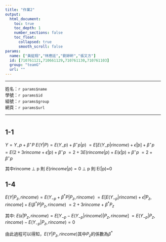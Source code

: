 ```yaml
---
title: "作業2"
output: 
  html_document: 
    toc: true
    toc_depth: 1
    number_sections: false
    toc_float:
      collapsed: true
      smooth_scroll: false
params:
  name: ["黃鉦翔","林應廷","劉婷軒","張又方"]
  id: [710761121,710661129,710761130,710761103]
  group: "teamG"
  url: ""
---
```



***

姓名：`r params$name`  
學號：`r params$id`  
組號：`r params$group`  
網頁：`r params$url` 

***

```r

```

## 1-1
$Y=Y_-p+{\beta}^\star P$
$E(Y|P)= E(Y_-p)+{\beta}^\star p|p)$
$=E[E(Y_-p|rincome)+\tilde{\epsilon}|p]+{\beta}^{\star}p$
$=E(2+3rincome+\tilde{\epsilon}|p)+{\beta}^{\star}p$
$=2+3E(rincome|p)+E(\tilde{\epsilon}|p)+{\beta}^{\star}p$
$=2+{\beta}^{\star}p$ 

其中rincome ⊥ p 則 $E(rincome|p)=0$
\tilde{\epsilon}⊥ p 則 E(\tilde{\epsilon}|p)=0




## 1-4

$E(Y|P_z,rincome)=E(Y_{-p}+\beta^*P|P_z,rincome)$
                $=E[E(Y_{-p}|rincome)+\tilde{\epsilon}|P_z,rincome]+E(\beta^*P|P_z,rincome)$
                $=2+3rincome+\beta^*P_z$
                
其中: 
$E(\tilde\epsilon|P_z,rincome)=E[Y_{-p}-E(Y_{-p}|rincome)|P_z,rincome]$
                             $=E(Y_{-p}|P_z,rincome)-E(Y_{-p}|P_z,rincome)=0$
                             
由此過程可以得知，$E(Y|P_z,rincome)$其中$P_z$的係數為$\beta^*$
